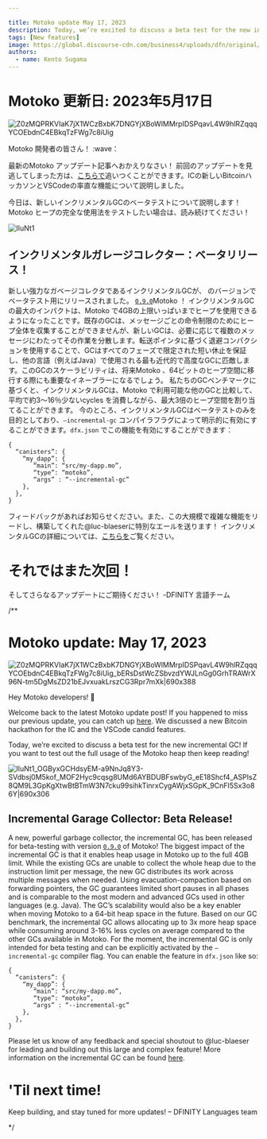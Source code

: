 ```yaml
---

title: Motoko update May 17, 2023
description: Today, we’re excited to discuss a beta test for the new incremental GC! If you want to test out the full usage of the Motoko heap then keep reading!
tags: [New features]
image: https://global.discourse-cdn.com/business4/uploads/dfn/original/2X/d/d118475179adf31ed419566b5052467b00b8bb0a.jpeg
authors:
  - name: Kento Sugama
---
```

# Motoko 更新日: 2023年5月17日

![Z0zMQPRKVIaK7jX1WCzBxbK7DNGYjXBoWlMMrpIDSPqavL4W9hlRZqqqYCOEbdnC4EBkqTzFWg7c8iUig](https://global.discourse-cdn.com/business4/uploads/dfn/original/2X/d/d118475179adf31ed419566b5052467b00b8bb0a.jpeg)

Motoko 開発者の皆さん！ :wave：

最新のMotoko アップデート記事へおかえりなさい！
前回のアップデートを見逃してしまった方は、[こちらで](https://forum.dfinity.org/t/bitcoin-x-ic-hackathon-and-candid-formatting-syntax-highlighting-motoko-update-part-11/19485)追いつくことができます。ICの新しいBitcoinハッカソンとVSCodeの率直な機能について説明しました。

今日は、新しいインクリメンタルGCのベータテストについて説明します！Motoko ヒープの完全な使用法をテストしたい場合は、読み続けてください！

![IluNt1](https://global.discourse-cdn.com/business4/uploads/dfn/original/2X/f/fdf17ef114032b61d14fc6aa8e79509f5f64d6c9.png)

## インクリメンタルガレージコレクター：ベータリリース！

新しい強力なガベージコレクタであるインクリメンタルGCが、 のバージョンでベータテスト用にリリースされました。 [`0.9.0`](https://github.com/dfinity/motoko/releases/tag/0.9.0)Motoko ！
インクリメンタルGCの最大のインパクトは、Motoko で4GBの上限いっぱいまでヒープを使用できるようになったことです。既存のGCは、メッセージごとの命令制限のためにヒープ全体を収集することができませんが、新しいGCは、必要に応じて複数のメッセージにわたってその作業を分散します。転送ポインタに基づく退避コンパクションを使用することで、GCはすべてのフェーズで限定された短い休止を保証し、他の言語（例えばJava）で使用される最も近代的で高度なGCに匹敵します。このGCのスケーラビリティは、将来Motoko 、64ビットのヒープ空間に移行する際にも重要なイネーブラーになるでしょう。
私たちのGCベンチマークに基づくと、インクリメンタルGCは、Motoko で利用可能な他のGCと比較して、平均で約3～16％少ないcycles を消費しながら、最大3倍のヒープ空間を割り当てることができます。
今のところ、インクリメンタルGCはベータテストのみを目的としており、`—incremental-gc` コンパイラフラグによって明示的に有効にすることができます。`dfx.json` でこの機能を有効にすることができます：

    {
      “canisters”: {
        “my_dapp”: {
           “main”: “src/my-dapp.mo”,
           “type”: “motoko”,
           “args” : “--incremental-gc”
        },
      },
    }

フィードバックがあればお知らせください。また、この大規模で複雑な機能をリードし、構築してくれた@luc-blaeserに特別なエールを送ります！
インクリメンタルGCの詳細については、[こちらを](https://github.com/dfinity/motoko/pull/3837)ご覧ください。

# それではまた次回！

そしてさらなるアップデートにご期待ください！
\-DFINITY 言語チーム

/**


# Motoko update: May 17, 2023

![Z0zMQPRKVIaK7jX1WCzBxbK7DNGYjXBoWlMMrpIDSPqavL4W9hlRZqqqYCOEbdnC4EBkqTzFWg7c8iUig_bERsDstWcZSbvzdYWJLnGg0GrhTRAWrX96N-tm5DgMsZD21bEJvxuakLrszCG3Rpr7mXk|690x388](https://global.discourse-cdn.com/business4/uploads/dfn/original/2X/d/d118475179adf31ed419566b5052467b00b8bb0a.jpeg)

Hey Motoko developers! :wave:

Welcome back to the latest Motoko update post!
If you happened to miss our previous update, you can catch up [here](https://forum.dfinity.org/t/bitcoin-x-ic-hackathon-and-candid-formatting-syntax-highlighting-motoko-update-part-11/19485). We discussed a new Bitcoin hackathon for the IC and the VSCode candid features.

Today, we’re excited to discuss a beta test for the new incremental GC! If you want to test out the full usage of the Motoko heap then keep reading!

![IluNt1_OGByxGCHdsyEM-a9NnJq8Y3-SVdbsj0M5kof_MOF2Hyc9cqsg8UMd6AYBDUBFswbyG_eE18Shcf4_ASPIsZ8QM9L3GpKgXtwBtBTmW3N7cku99sihkTinrxCygAWjxSGpK_9CnFI5Sx3o86Y|690x306](https://global.discourse-cdn.com/business4/uploads/dfn/original/2X/f/fdf17ef114032b61d14fc6aa8e79509f5f64d6c9.png)
## Incremental Garage Collector: Beta Release!
A new, powerful garbage collector, the incremental GC, has been released for beta-testing with version [`0.9.0`](https://github.com/dfinity/motoko/releases/tag/0.9.0) of Motoko!
The biggest impact of the incremental GC is that it enables heap usage in Motoko up to the full 4GB limit. While the existing GCs are unable to collect the whole heap due to the instruction limit per message, the new GC distributes its work across multiple messages when needed. Using evacuation-compaction based on forwarding pointers, the GC guarantees limited short pauses in all phases and is comparable to the most modern and advanced GCs used in other languages (e.g. Java). The GC’s scalability would also be a key enabler when moving Motoko to a 64-bit heap space in the future.
Based on our GC benchmark, the incremental GC allows allocating up to 3x more heap space while consuming around 3-16% less cycles on average compared to the other GCs available in Motoko.
For the moment, the incremental GC is only intended for beta testing and can be explicitly activated by the `—incremental-gc` compiler flag. You can enable the feature in `dfx.json` like so:
```
{
  “canisters”: {
    “my_dapp”: {
       “main”: “src/my-dapp.mo”,
       “type”: “motoko”,
       “args” : “--incremental-gc”
    },
  },
}
```
Please let us know of any feedback and special shoutout to @luc-blaeser for leading and building out this large and complex feature!
More information on the incremental GC can be found [here](https://github.com/dfinity/motoko/pull/3837).

# 'Til next time!
Keep building, and stay tuned for more updates!
– DFINITY Languages team

*/